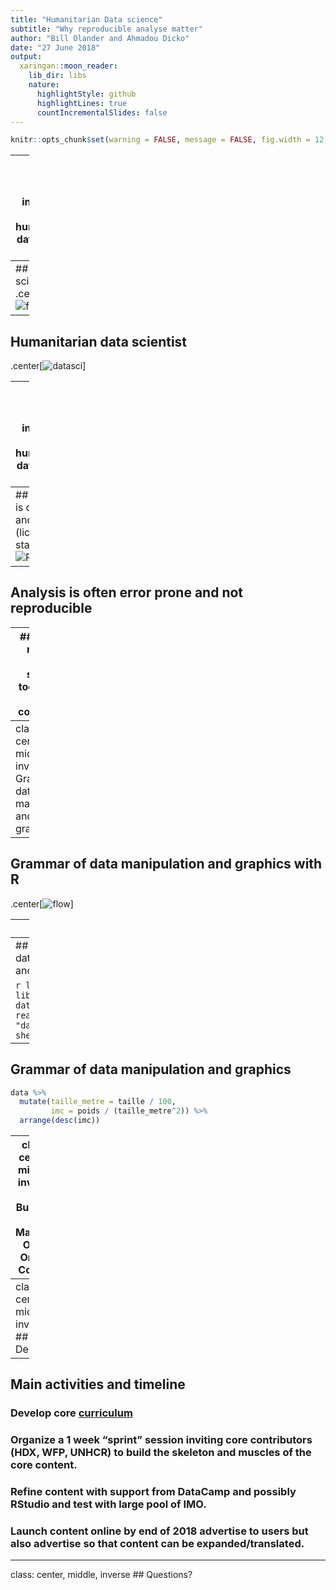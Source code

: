 ```yaml
---
title: "Humanitarian Data science"
subtitle: "Why reproducible analyse matter"
author: "Bill Olander and Ahmadou Dicko"
date: "27 June 2018"
output:
  xaringan::moon_reader:
    lib_dir: libs
    nature:
      highlightStyle: github
      highlightLines: true
      countIncrementalSlides: false
---
```


```r
knitr::opts_chunk$set(warning = FALSE, message = FALSE, fig.width = 12, fig.height = 4)
```

---
class: center, middle, inverse
## What is humanitarian data science ?

---
## Data science
.center[![flow](./images/datasciFlow.png)]

---
## Humanitarian data scientist
.center[![datasci](./images/datascience.png)]

---
class: center, middle, inverse
## Why humanitarian data science ?

---
## Analysis is often slow and costly (license and staff)
.center[![R](./images/reproducibleFlow.png)]

---
## Analysis is often error prone and not reproducible

---
## Lack of modern data science tools in the IMO community

---
class: center, middle, inverse
## Grammar of data manipulation and graphics

---
## Grammar of data manipulation and graphics with R
.center[![flow](./images/RFlow.png)]

---
## Why R ?

 - `R` is open source and free
 - `R` great community and around 12000 packages (add-ons)


---
## Grammar of data manipulation and graphics

```r
library(dplyr)
library(readxl)
data <- read_excel(path = "data/data.xlsx", sheet = 1)
data
```	


---
## Grammar of data manipulation and graphics

```r
data %>%
  mutate(taille_metre = taille / 100,
         imc = poids / (taille_metre^2)) %>%
  arrange(desc(imc))
```

---
class: center, middle, inverse
## Building a Massive Open Online Course

---
class: center, middle, inverse
## Demo

---
## Main activities and timeline

### Develop core [curriculum](https://docs.google.com/document/d/1ztVle5UL7TPJXh9v5amzKxRhEutRf4WqhdnCuaR7kwc/edit#)
### Organize a 1 week “sprint” session inviting core contributors (HDX, WFP, UNHCR) to build the skeleton and muscles of the core content.
### Refine content with support from DataCamp and possibly RStudio and test with large pool of IMO.
### Launch content online by end of 2018 advertise to users but also advertise so that content can be expanded/translated.


---
class: center, middle, inverse
## Questions?

<!-- [dicko5@un.org](mailto:dicko5@un.org) -->

<!-- [dickoa.gitlab.io](http://dickoa.gitlab.io) -->

